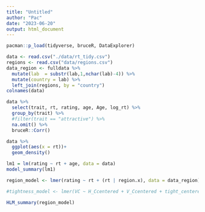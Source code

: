 ```yaml
---
title: "Untitled"
author: "Pac"
date: "2023-06-20"
output: html_document
---
```

```r
pacman::p_load(tidyverse, bruceR, DataExplorer)
```

```r
data <- read.csv("./data/rt_tidy.csv")
regions <- read.csv("data/regions.csv")
data_region <- fulldata %>% 
  mutate(lab  = substr(lab,1,nchar(lab)-4)) %>% 
  mutate(country = lab) %>% 
  left_join(regions, by = "country")
colnames(data)
```

```r
data %>% 
  select(trait, rt, rating, age, Age, log_rt) %>% 
  group_by(trait) %>% 
  #filter(trait == "attractive") %>% 
  na.omit() %>% 
  bruceR::Corr()
```

```r
data %>% 
  ggplot(aes(x = rt))+
  geom_density()
```


```r
lm1 = lm(rating ~ rt + age, data = data)
model_summary(lm1)
```
```r
region_model <- lmer(rating ~ rt + (rt | region.x), data = data_region)

#tightness_model <- lmer(VC ~ H_Ccentered + V_Ccentered + tight_centered + H_Ccentered*tight_centered + V_Ccentered*tight_centered + (1 + H_Ccentered + V_Ccentered | province), data = hierarchy_model)

HLM_summary(region_model)
```




















